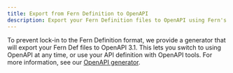 ---
title: Export from Fern Definition to OpenAPI
description: Export your Fern Definition files to OpenAPI using Fern's OpenAPI generator.
---

To prevent lock-in to the Fern Definition format, we provide a generator that will export your Fern Def files to OpenAPI 3.1. This lets you switch to using OpenAPI at any time, or use your API definition with OpenAPI tools. For more information, see our [OpenAPI generator](/learn/sdks/other-generators/spec/openapi). 